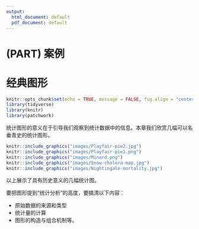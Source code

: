 ---
output:
  html_document: default
  pdf_document: default
---

# (PART) 案例 {-}

# 经典图形 {#classic-fig}

```{r setup, include=FALSE}
knitr::opts_chunk$set(echo = TRUE, message = FALSE, fig.align = "center")
library(tidyverse)
library(knitr)
library(patchwork)
```

统计图形的意义在于引导我们观察到统计数据中的信息。本章我们欣赏几幅可以名垂青史的统计图形。


```{r echo=FALSE}
knitr::include_graphics("images/Playfair-pie2.jpg")
knitr::include_graphics("images/Playfair-pie1.png")
knitr::include_graphics("images/Minard.png")
knitr::include_graphics("images/Snow-cholera-map.jpg")
knitr::include_graphics("images/Nightingale-mortality.jpg")
```

以上展示了具有历史意义的几幅统计图。

要把图形提到“统计分析”的高度，要搞清以下内容：

   - 原始数据的来源和类型
   - 统计量的计算
   - 图形的构造与组合机制等。


